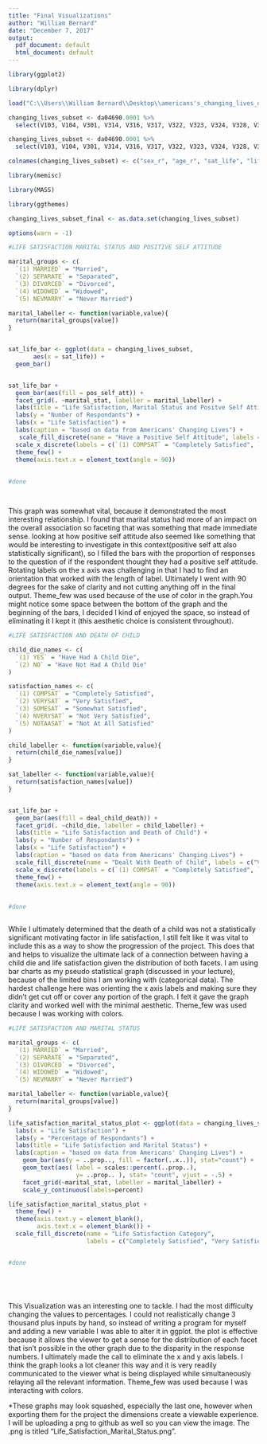 ```yaml
---
title: "Final Visualizations"
author: "William Bernard"
date: "December 7, 2017"
output:
  pdf_document: default
  html_document: default
---
```


```r
library(ggplot2)

library(dplyr)

load("C:\\Users\\William Bernard\\Desktop\\americans's_changing_lives_data_set\\ICPSR_04690\\DS0001\\04690-0001-Data.rda")

changing_lives_subset <- da04690.0001 %>% 
  select(V103, V104, V301, V314, V316, V317, V322, V323, V324, V328, V329, V330, V331, V332, V401, V416, V419, V420, V425, V429, V440, V441, V445, V446, V534, V613, V701, V706, V709, V710, V711, V732, V735, V934,V1002, V1006, V1007, V1009, V1010, V1022, V1501, V1504, V1505, V1508, V1520, V1524, V1601, V1602, V1603, V1605, V1609, V1619, V2024, V2027, V2029, V2033, V2200, V2308, V2309, V2310)

changing_lives_subset <- da04690.0001 %>% 
  select(V103, V104, V301, V314, V316, V317, V322, V323, V324, V328, V329, V330, V331, V332, V401, V416, V419, V420, V425, V429, V440, V441, V445, V446, V534, V613, V701, V706, V709, V710, V711, V732, V735, V934,V1002, V1006, V1007, V1009, V1010, V1022, V1501, V1504, V1505, V1508, V1520, V1524, V1601, V1602, V1603, V1605, V1609, V1619, V2024, V2027, V2029, V2033, V2200, V2308, V2309, V2310)

colnames(changing_lives_subset) <- c("sex_r", "age_r", "sat_life", "life_could_happier", "look_back_sat", "no_change_life", "sat_home", "sat_neighborhood", "safe_attack", "pos_self_att", "think_am_good", "feel_am_failure", "can_do_any", "pushed_around", "marital_stat", "one_mar_deal_death_spouse" ,"one_mar_deal_divorce", "times_widowed", "times_divorce", "two_plus_mar_deal_divorce", "child_die", "num_child_die", "child_death_unexp", "deal_child_death", "deal_death_parent", "deal_spouse_die", "ever_widowed", "death_unexp", "wid_sui_murd", "fatal_illness", "how_rec_death", "things_happen", "stronger_person", "see_psych", "felt_dep", "was_happy", "felt_lonely", "no_knows_well", "enjoyed_life", "event_cause_dep", "phys_attack", "deal_phys_attack", "life_threat_ill", "deal_ill", "lost_job_three_yr", "deal_job_loss", "accept_bad", "die_when_time", "part_god_plan", "bad_meant_be", "entitled_good_fut", "rew_afterlife", "widowed_y_n", "deal_death_sp_one_plus_mar", "ever_dev", "deal_dev", "life_sat_index", "child_die_three_yr", "assult_three_yr", "ill_threat_three_yr")

library(memisc)

library(MASS)

library(ggthemes)

changing_lives_subset_final <- as.data.set(changing_lives_subset)

options(warn = -1)

```

```r

#LIFE SATISFACTION MARITAL STATUS AND POSITIVE SELF ATTITUDE 

marital_groups <- c(
  `(1) MARRIED` = "Married",
  `(2) SEPARATE` = "Separated",
  `(3) DIVORCED` = "Divorced",
  `(4) WIDOWED` = "Widowed",
  `(5) NEVMARRY` = "Never Married")

marital_labeller <- function(variable,value){
  return(marital_groups[value])
}


sat_life_bar <- ggplot(data = changing_lives_subset,
       aes(x = sat_life)) +
  geom_bar()


sat_life_bar + 
  geom_bar(aes(fill = pos_self_att)) +
  facet_grid(. ~marital_stat, labeller = marital_labeller) + 
  labs(title = "Life Satisfaction, Marital Status and Positve Self Attitude") +
  labs(y = "Number of Respondants") +
  labs(x = "Life Satisfaction") + 
  labs(caption = "based on data from Americans' Changing Lives") +
   scale_fill_discrete(name = "Have a Positive Self Attitude", labels = c("Strongly Agree", "Agree Somewhat", "Somewhat Disagree", "Strongly Disagree", "No Response")) +
  scale_x_discrete(labels = c(`(1) COMPSAT` = "Completely Satisfied", `(2) VERYSAT` = "Very Satisfied", `(3) SOMESAT` = "Somewhat Satisfied", `(4) NVERYSAT` = "Not Very Satisfied", `(5) NOTAASAT` = "Not At All Satisfied")) +
  theme_few() +
  theme(axis.text.x = element_text(angle = 90))
  
  
#done




```
This graph was somewhat vital, because it demonstrated the most interesting relationship. I found that marital status had more of an impact on the overall association so faceting that was something that made immediate sense. looking at how positive self attitude also seemed like something that would be interesting to investigate in this context(positive self att also statistically significant), so I filled the bars with the proportion of responses to the question of if the respondent thought they had a positive self attitude. Rotating labels on the x axis was challenging in that I had to find an orientation that worked with the length of label. Ultimately I went with 90 degrees for the sake of clarity and not cutting anything off in the final output. Theme_few was used because of the use of color in the graph.You might notice some space between the bottom of the graph and the beginning of the bars, I decided I kind of enjoyed the space, so instead of eliminating it I kept it (this aesthetic choice is consistent throughout).

```r

#LIFE SATISFACTION AND DEATH OF CHILD

child_die_names <- c(
  `(1) YES` = "Have Had A Child Die",
  `(2) NO` = "Have Not Had A Child Die"
)

satisfaction_names <- c(
  `(1) COMPSAT` = "Completely Satisfied",
  `(2) VERYSAT` = "Very Satisfied",
  `(3) SOMESAT` = "Somewhat Satisfied",
  `(4) NVERYSAT` = "Not Very Satisfied",
  `(5) NOTAASAT` = "Not At All Satisfied"
)

child_labeller <- function(variable,value){
  return(child_die_names[value])
}

sat_labeller <- function(variable,value){
  return(satisfaction_names[value])
}


sat_life_bar + 
  geom_bar(aes(fill = deal_child_death)) +
  facet_grid(. ~child_die, labeller = child_labeller) + 
  labs(title = "Life Satisfaction and Death of Child") +
  labs(y = "Number of Respondants") +
  labs(x = "Life Satisfaction") + 
  labs(caption = "based on data from Americans' Changing Lives") +
  scale_fill_discrete(name = "Dealt With Death of Child", labels = c("Very Well", "Quite Well", "Somewhat Well", "Not Well", "No Child Death")) +
  scale_x_discrete(labels = c(`(1) COMPSAT` = "Completely Satisfied", `(2) VERYSAT` = "Very Satisfied", `(3) SOMESAT` = "Somewhat Satisfied", `(4) NVERYSAT` = "Not Very Satisfied", `(5) NOTAASAT` = "Not At All Satisfied")) +
  theme_few() +
  theme(axis.text.x = element_text(angle = 90))
  
  
#done



```
While I ultimately determined that the death of a child was not a statistically significant motivating factor in life satisfaction, I still felt like it was vital to include this as a way to show the progression of the project. This does that and helps to visualize the ultimate lack of a connection between having a child die and life satisfaction given the distribution of both facets. I am using bar charts as my pseudo statistical graph (discussed in your lecture), because of the limited bins I am working with (categorical data). The hardest challenge here was orienting the x axis labels and making sure they didn't get cut off or cover any portion of the graph. I felt it gave the graph clarity and worked well with the minimal aesthetic. Theme_few was used because I was working with colors. 

```r

#LIFE SATISFACTION AND MARITAL STATUS

marital_groups <- c(
  `(1) MARRIED` = "Married",
  `(2) SEPARATE` = "Separated",
  `(3) DIVORCED` = "Divorced",
  `(4) WIDOWED` = "Widowed",
  `(5) NEVMARRY` = "Never Married")

marital_labeller <- function(variable,value){
  return(marital_groups[value])
}

life_satisfaction_marital_status_plot <- ggplot(data = changing_lives_subset, aes(x = sat_life,  group = marital_stat)) + 
  labs(x = "Life Satisfaction") + 
  labs(y = "Percentage of Respondants") + 
  labs(title = "Life Satisfaction and Marital Status") + 
  labs(caption = "based on data from Americans' Changing Lives") +
    geom_bar(aes(y = ..prop.., fill = factor(..x..)), stat="count") +
    geom_text(aes( label = scales::percent(..prop..),
                   y= ..prop.. ), stat= "count", vjust = -.5) +
    facet_grid(~marital_stat, labeller = marital_labeller) +
    scale_y_continuous(labels=percent)

life_satisfaction_marital_status_plot + 
  theme_few() +
  theme(axis.text.y = element_blank(),
        axis.text.x = element_blank()) + 
  scale_fill_discrete(name = "Life Satisfaction Category",
                      labels = c("Completely Satisfied", "Very Satisfied", "Somewhat Satisfied", "Not Very Satisfied", "Not At All Satisfied", "No Response"))


#done






```
This Visualization was an interesting one to tackle. I had the most difficulty changing the values to percentages. I could not realistically change 3 thousand plus inputs by hand, so instead of writing a program for myself and adding a new variable I was able to alter it in ggplot. the plot is effective because it allows the viewer to get a sense for the distribution of each facet that isn't possible in the other graph due to the disparity in the response numbers. I ultimately made the call to eliminate the x and y axis labels. I think the graph looks a lot cleaner this way and it is very readily communicated to the viewer what is being displayed while simultaneously relaying all the relevant information. Theme_few was used because I was interacting with colors. 



*These graphs may look squashed, especially the last one, however when exporting them for the project the dimensions create a viewable experience. I will be uploading a png to github as well so you can view the image. The .png is titled "Life_Satisfaction_Marital_Status.png". 